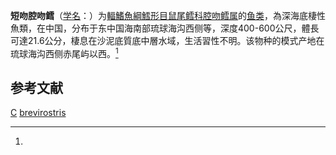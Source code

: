 {{Speciesbox
| taxon = Coelorinchus brevirostris
| status = NE
| status_system = IUCN3.1
| binomial_authority = (Okamura, 1984)<ref name='id6830'>{{cite web| url =http://www.bioinfo.cn/db05/BjdwSpecies.php?action=view&id=6830| title =短吻腔吻鳕| work =《中国动物物种编目数据库》| publisher =中国科学院微生物研究所| author =中国科学院动物研究所| accessdate =2009-04-11| deadurl =yes| archiveurl =https://web.archive.org/web/20160305032154/http://www.bioinfo.cn/db05/BjdwSpecies.php?action=view&id=6830| archivedate =2016-03-05}}</ref>
| synonyms = *''Caelorinchus brevirostris'', Okamura, 1984
}}

'''短吻腔吻鳕'''（[[学名|学名]]：{{lang|la|''Coelorhynchus brevirostris''}}）为[[輻鰭魚綱|輻鰭魚綱]][[鱈形目|鱈形目]][[鼠尾鳕科|鼠尾鳕科]][[腔吻鳕属|腔吻鳕属]]的[[鱼类|鱼类]]，為深海底棲性魚類，在中国，分布于东中国海南部琉球海沟西侧等，深度400-600公尺，體長可達21.6公分，棲息在沙泥底質底中層水域，生活習性不明。该物种的模式产地在琉球海沟西侧赤尾屿以西。<ref name='id6830'/>

== 参考文献 ==
{{reflist}}

{{taxonbar}}
[[Category:1984年描述的鱼类|C]]
[[Category:腔吻鳕属|brevirostris]]